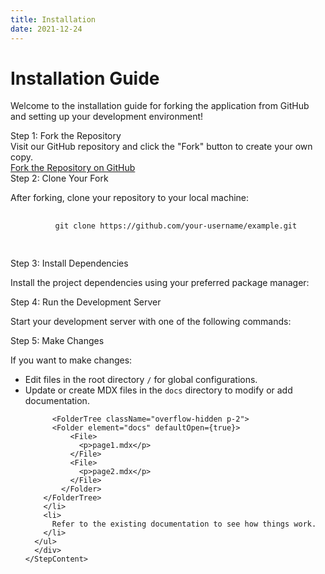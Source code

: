 ```yaml
---
title: Installation
date: 2021-12-24
---
```


# Installation Guide

Welcome to the installation guide for forking the application from GitHub and setting up your development environment!

<Steps>
  <Step>
    <StepTitle>Step 1: Fork the Repository</StepTitle>
    <StepContent>
    <div>
      <div>
        Visit our GitHub repository and click the "Fork" button to create your own copy.
      </div>
        <a
          href="https://github.com/your-repo/example"
          target="_blank"
          rel="noopener noreferrer"
        >
          Fork the Repository on GitHub
        </a>
      </div>
    </StepContent>
  </Step>
  <Step>
    <StepTitle>Step 2: Clone Your Fork</StepTitle>
    <StepContent>
    <div>
      <p>After forking, clone your repository to your local machine:</p>
      <pre>
        <code>
          git clone https://github.com/your-username/example.git
        </code>
      </pre>
      </div>
    </StepContent>
  </Step>
  <Step>
    <StepTitle>Step 3: Install Dependencies</StepTitle>
    <StepContent>
    <div>
      <p>Install the project dependencies using your preferred package manager:</p>
       <CodeTabs tabs={{
        'npm':{
          syntax:'npm i'
        },
        'pnpm':{
          syntax:'pnpm i'
        },
        'yarn':{
          syntax:'yarn i'
        },
       }} />
      </div>
    </StepContent>
  </Step>
  <Step>
    <StepTitle>Step 4: Run the Development Server</StepTitle>
    <StepContent>
    <div>
      <p>Start your development server with one of the following commands:</p>
      <CodeTabs tabs={{
        'npm':{
          syntax:'npm run dev'
        },
        'pnpm':{
          syntax:'pnpm dev'
        },
        'yarn':{
          syntax:'yarn run dev'
        },
       }} />
      </div>
    </StepContent>
  </Step>
  <Step>
    <StepTitle>Step 5: Make Changes</StepTitle>
    <StepContent>
    <div>
      <p>If you want to make changes:</p>
      <ul className="list-disc ml-4">
        <li>
          Edit files in the root directory <code>/</code> for global configurations.
        </li>
        <li>
          Update or create MDX files in the <code>docs</code> directory to modify or add documentation.

          <FolderTree className="overflow-hidden p-2">
          <Folder element="docs" defaultOpen={true}>
              <File>
                <p>page1.mdx</p>
              </File>
              <File>
                <p>page2.mdx</p>
              </File>
            </Folder>
        </FolderTree>
        </li>
        <li>
          Refer to the existing documentation to see how things work.
        </li>
      </ul>
      </div>
    </StepContent>
  </Step>
</Steps>
